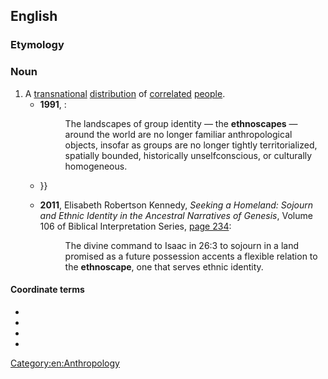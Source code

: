==English==

===Etymology===
{{confix|ethno|scape|lang=en}}

===Noun===
{{en-noun}}

# A [[transnational]] [[distribution]] of [[correlated]] [[people]].
#* '''1991''', {{w|Arjun Appadurai}}:
#*: The landscapes of group identity — the '''ethnoscapes''' — around the world are no longer familiar anthropological objects, insofar as groups are no longer tightly territorialized, spatially bounded, historically unselfconscious, or culturally homogeneous.
#* {{quote-text|year=2006|author=Katrina Z. S. Schwartz|title=Nature and National Identity After Communism|page=200|passage=Is an '''ethnoscape''' preserved as a tourist attraction still an ethnoscape? In the English case, David Lowenthal suspects it is not: “The heritage landscape is less and less England, more and more 'England-land,' Europe's offshore theme park. {{...}}}}
#* '''2011''', Elisabeth Robertson Kennedy, ''Seeking a Homeland: Sojourn and Ethnic Identity in the Ancestral Narratives of Genesis'', Volume 106 of Biblical Interpretation Series, [https://books.google.com/books?id=yx03UKqYJdoC&pg=PA234&dq=%22The+divine+command+to+Isaac+in+26:3+to+sojourn+in+a+land+promised+as+a+future+possession+accents+a+flexible+relation+to+the+ethnoscape,+one+that+serves+ethnic+identity.%22&hl=en&sa=X&ei=nmY1VYi-IIOkyQT_mYEQ&ved=0CB4Q6AEwAA#v=onepage&q=%22The%20divine%20command%20to%20Isaac%20in%2026%3A3%20to%20sojourn%20in%20a%20land%20promised%20as%20a%20future%20possession%20accents%20a%20flexible%20relation%20to%20the%20ethnoscape%2C%20one%20that%20serves%20ethnic%20identity.%22&f=false page 234]:
#*: The divine command to Isaac in 26:3 to sojourn in a land promised as a future possession accents a flexible relation to the '''ethnoscape''', one that serves ethnic identity.

====Coordinate terms====
* {{l|en|technoscape}}
* {{l|en|financescape}}
* {{l|en|mediascape}}
* {{l|en|ideoscape}}

[[Category:en:Anthropology]]
